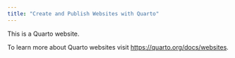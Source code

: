 ```yaml
---
title: "Create and Publish Websites with Quarto"
---
```


This is a Quarto website.

To learn more about Quarto websites visit <https://quarto.org/docs/websites>.
